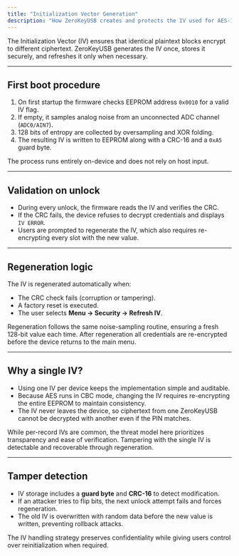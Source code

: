 ```yaml
---
title: "Initialization Vector Generation"
description: "How ZeroKeyUSB creates and protects the IV used for AES-128 CBC encryption."
---
```


The Initialization Vector (IV) ensures that identical plaintext blocks encrypt to different ciphertext. ZeroKeyUSB generates the IV once, stores it securely, and refreshes it only when necessary.

---

## First boot procedure

1. On first startup the firmware checks EEPROM address `0x0010` for a valid IV flag.
2. If empty, it samples analog noise from an unconnected ADC channel (`ADC0/AIN7`).
3. 128 bits of entropy are collected by oversampling and XOR folding.
4. The resulting IV is written to EEPROM along with a CRC-16 and a `0xA5` guard byte.

The process runs entirely on-device and does not rely on host input.

---

## Validation on unlock

- During every unlock, the firmware reads the IV and verifies the CRC.
- If the CRC fails, the device refuses to decrypt credentials and displays `IV ERROR`.
- Users are prompted to regenerate the IV, which also requires re-encrypting every slot with the new value.

---

## Regeneration logic

The IV is regenerated automatically when:

- The CRC check fails (corruption or tampering).
- A factory reset is executed.
- The user selects **Menu → Security → Refresh IV**.

Regeneration follows the same noise-sampling routine, ensuring a fresh 128-bit value each time. After regeneration all credentials are re-encrypted before the device returns to the main menu.

---

## Why a single IV?

- Using one IV per device keeps the implementation simple and auditable.
- Because AES runs in CBC mode, changing the IV requires re-encrypting the entire EEPROM to maintain consistency.
- The IV never leaves the device, so ciphertext from one ZeroKeyUSB cannot be decrypted with another even if the PIN matches.

<Note>
While per-record IVs are common, the threat model here prioritizes transparency and ease of verification. Tampering with the single IV is detectable and recoverable through regeneration.
</Note>

---

## Tamper detection

- IV storage includes a **guard byte** and **CRC-16** to detect modification.
- If an attacker tries to flip bits, the next unlock attempt fails and forces regeneration.
- The old IV is overwritten with random data before the new value is written, preventing rollback attacks.

The IV handling strategy preserves confidentiality while giving users control over reinitialization when required.
